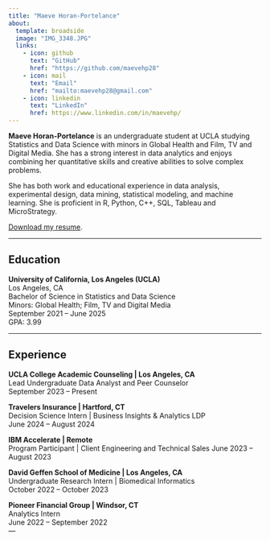 ```yaml
---
title: "Maeve Horan-Portelance"
about:
  template: broadside
  image: "IMG_3348.JPG"
  links:
    - icon: github
      text: "GitHub"
      href: "https://github.com/maevehp28"
    - icon: mail
      text: "Email"
      href: "mailto:maevehp28@gmail.com"
    - icon: linkedin
      text: "LinkedIn"
      href: https://www.linkedin.com/in/maevehp/
---
```


**Maeve Horan-Portelance** is an undergraduate student at UCLA studying Statistics and Data Science with minors in Global Health and Film, TV and Digital Media. She has a strong interest in data analytics and enjoys combining  her quantitative skills and creative abilities to solve complex problems.

She has both work and educational experience in data analysis, experimental design, data mining, statistical modeling, and machine learning. She is proficient in R, Python, C++, SQL, Tableau and MicroStrategy.

[Download my resume](resume.pdf).

---

## Education

**University of California, Los Angeles (UCLA)**  
Los Angeles, CA  
Bachelor of Science in Statistics and Data Science  
Minors: Global Health; Film, TV and Digital Media  
September 2021 – June 2025  
GPA: 3.99

---

## Experience

**UCLA College Academic Counseling | Los Angeles, CA**  
Lead Undergraduate Data Analyst and Peer Counselor  
September 2023 – Present  

**Travelers Insurance | Hartford, CT**  
Decision Science Intern | Business Insights & Analytics LDP  
June 2024 – August 2024  

**IBM Accelerate | Remote**  
Program Participant | Client Engineering and Technical Sales
June 2023 – August 2023  

**David Geffen School of Medicine | Los Angeles, CA**  
Undergraduate Research Intern | Biomedical Informatics  
October 2022 – October 2023  

**Pioneer Financial Group | Windsor, CT**  
Analytics Intern  
June 2022 – September 2022  
---
